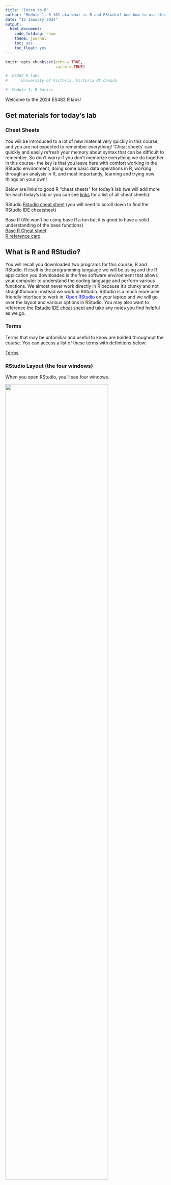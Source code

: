 ```yaml
---
title: "Intro to R"
author: "Module 1: R 101 aka what is R and RStudio? And how to use them most effectively"
date: "12 January 2024"
output: 
  html_document:
    code_folding: show
    theme: journal
    toc: yes
    toc_float: yes
---
```


```r
knitr::opts_chunk$set(echo = TRUE, 
                      cache = TRUE)
```

```r

#  ES482 R labs   
#      University of Victoria, Victoria BC Canada             

#  Module 1: R basics

```

Welcome to the 2024 ES482 R labs! 

## Get materials for today's lab

### Cheat Sheets
You will be introduced to a lot of new material very quickly in this course, and you are not expected to remember everything! 'Cheat sheets' can quickly and easily refresh your memory about syntax that can be difficult to remember. So don't worry if you don't memorize everything we do together in this course- the key is that you leave here with comfort working in the RStudio environment, doing some basic data operations in R, working through an analysis in R, and most importantly, learning and trying new things on your own!

Below are links to good R "cheat sheets" for today's lab (we will add more for each today's lab or you can see [links](Links.html) for a list of all cheat sheets):

RStudio
[Rstudio cheat sheet](https://posit.co/reSources/cheatsheets/) (you will need to scroll down to find the RStudio IDE cheatsheet)     

Base R
(We won't be using base R a ton but it is good to have a solid understanding of the base functions)   
[Base R Cheat sheet](https://www.i3s.unice.fr/~malapert/R/pdf/base-r.pdf)        
[R reference card](https://cran.r-project.org/doc/contrib/Short-refcard.pdf)

## What is R and RStudio?
You will recall you downloaded two programs for this course, R and RStudio. R itself is the programming language we will be using and the R application you downloaded is the free software environment that allows your computer to understand the coding language and perform various functions. We almost never work directly in R because it's clunky and not straightforward; instead we work in RStudio. RStudio is a much more user friendly interface to work in. <span style="color: blue;">Open RStudio</span> on your laptop and we will go over the layout and various options in RStudio. You may also want to reference the [Rstudio IDE cheat sheet](https://posit.co/reSources/cheatsheets/) and take any notes you find helpful as we go.

### Terms
Terms that may be unfamiliar and useful to know are bolded throughout the course. You can access a list of these terms with definitions below:

[Terms](terms.html)

### RStudio Layout (the four windows)
When you open RStudio, you'll see four windows.

![](images/rstudio1.jpg){width=80%}

#### 1. Source: 
This is where you write your code. Code that you have written is called your **R script**. Anything you want evaluated in R that you want to be available later is written here. Your code is not evaluated until you run it, this can be done in a couple different ways. As an example type <span style="color: blue;">*2 + 2*</span> into the **source** panel, do not hit enter. Now, with your cursor still on the same line as the code you just wrote, <span style="color: blue;">click the 'Run' button</span> at the top right corner of the **source** panel, this will run your code. 

```r

2 + 2

```
 The result or output of your code will appear in the panel below, the **console**. Before we move on to the **console**, let's cover a keyboard shortcut that is a much more efficient way to run your code. 
 
Place your cursor on your line of code again and press <span style="color: blue;">*Ctrl+Enter*</span> (Windows) or <span style="color: blue;">*Command+Enter*</span> (for Mac) and check the **console**. You should see the same output as before.  

(*RStudio has several helpful keyboard shortcuts to make running lines of code easier. [Check this website](https://support.rstudio.com/hc/en-us/articles/200711853-Keyboard-Shortcuts) for a comprehensive set of keyboard shortcuts- or access the shortcuts using help>>keyboard shortcuts.*)

If you have multiple lines of code that you want to run at once, you can also highlight your code and use either of the aforementioned methods to run it. Let's try this. Type <span style="color: blue;">*4 + 4*</span> in the **source** panel below your previous line of code. Highlight both sections with your mouse and use either method to run your code, check the console.
 
 ```r

2 + 2
4 + 4

```
#### 2. Console: 
The R **console** (what you see if you opened R directly instead of RStudio) is a **command line** interface, and is *your direct connection with R*: you give R a command at the prompt and R executes that command. The **console** is where your code is evaluated by R, it will show the code you have run followed by any output if there is one. Some code will not have an output in this panel (e.g., graphs), which we will cover more later. The **console** can also be used to write and evaluate code you only need to use once and don't want saved in your script. This is useful for looking up help files, checking the structure of your data, and simple math such as what we just did. Delete the lines of code you wrote in the **source** panel and instead type <span style="color: blue;">*2 + 2*</span> in the console and hit enter. You should get the same output as before, but now that code is not in your **R script** so it won't be evaluated every time you run your script. You can clear your **console** by clicking the broom icon in the right corner, I recommend doing this anytime you start a new analysis in R. Let's do this now, <span style="color: blue;">click the broom icon</span> and see what happens.

#### Tab Panes 
There are two windows with various tabs on the right, the top window is your **environment/history** and the lower window contains the **files** window and other tabs.  

#### 3. Environment/History:
The first tab of this window is the **environment**; this shows you objects that are currently in your working space (environment) such as data, vectors, and graphs. The second tab is your **history** which shows you everything you've evaluated during your current session. You should only see a few lines of simple math that we did earlier (i.e., 2 + 2 & 4 + 4), if you see anything else in your history that means you have run something else in R at an earlier time without closing the program. Similar to the **console**, you can clear both your **environment** and **history** by clicking the broom icon when each tab is selected. Let's do this now, with the **history** tab selected <span style="color: blue;">*click the broom icon*</span>, you will be prompted with a pop-up window, click yes. Now your **history** is empty. Do the same for your **environment**. 

There are more tabs and options in this window, some of which we will cover later, but for now lets move on to the last window of RStudio.

#### 4. Files and others:

#### Files:
The last window contains several tabs including **files** which is useful to see your directory (where you are working in your computer). You can check what you have named your data sets, open scripts, etc. without having to navigate out of RStudio. You can also create, delete, and rename folders and files directly in RStudio in this tab. When you click on **files** initially it will open to your current **working directory**, which is the file path on your computer that you are working out of. This is where your R outputs will be stored and should be where any files you want to access on your computer are also stored. 

You can also check your current **working directory** by running the command `getwd()` in the **console**. Do this now, type <span style="color: blue;">*getwd()*</span> in the **console** and hit enter. 

 ```r

getwd()

```
What does R return?

If you haven't set your **working directory** yet, R will likely return `/`. If anything else appears then you have already set your **working directory**, don't worry about this for now we will create a **project directory** for this course later. 

#### Plots:
Working left to right let's go through the remaining tabs. The **plots** panel is where graphs and other figures you create in R will appear. <span style="color: blue;">Click the **plots** tab*</span>, since we haven't created any figures there isn't anything to see here yet. 

#### Packages:
This tab is one way that you can install, update, and check which **packages** you have in your works pace. We will cover this tab more later when we start working with **packages**.

#### Help:
The **help** tab is where you can look up information and **R documentation** about various **functions** you may want to use. Since we haven't covered **functions** yet, we will use some examples from the [Base R Cheat sheet](https://www.i3s.unice.fr/~malapert/R/pdf/base-r.pdf) to show how this panel works. 
 
 ![](images/base_r_vectors.png)

Type <span style="color: blue;">*table*</span> in the search bar in the upper right corner of this panel and hit enter. This brings up the **R documentation** for the base R function `table()`. 

Now let's go over a few other ways to use the **help** window. 

 ![](images/help_search_table.png)
 
Look at your Base R Cheat Sheet under the "Getting Help" section. This shows a few other ways you can access the **help** panel. The first is by typing a `?` before a **function** and running that code. Let's try it. In the **source** panel type <span style="color: blue;">*?seq*</span> and run the code. 

 ```r

# Using the help file ----------------------

?seq

 ```

This should again open up **R documentation** in the **help** window, but for a different **function**. Now we are looking at the base R function `seq()`. This is useful, but you probably wouldn't want this saved in your **R script** because it would run every time you run your code. Instead, we would probably use the **console**. Click out of the **help** window by selecting any other tab in that window, then cut a paste your code <span style="color: blue;">*?seq*</span> to the **console** and hit enter. This will again open up the **help** window with the information for `seq()`, but now it isn't saved in your script so it won't open the window every time you run the rest of your code. 

Let's briefly cover how to read **R documentation** 

* The first line shows the **function** and in {} the **package** the **function** is in. 

* Description:    
Then a brief description of what the **function** does.

* Usage:    
Followed by the syntax to use with the **function**. *This is an important section to check when using a new function* it shows what order you need to provide various objects and arguments. R will read the arguments in your code in this order and assume they match  unless you specify otherwise. For example

```r
  
# example of order of operations using seq()
seq(from = 1,
    to = 10,
    by = 1)

# the below is read the same as above even though we didn't supply the from =, to =, and by = arguments because this is they are in the specified for this function
seq(1, 10, 1)

# as long as we specify the aguments we can also enter them in a different order
seq(to = 10,
    from = 1,
    by = 1)

# but not the same as
# seq(10, 1, 1) # try this, what happens?
```

* Arguments   
The next section explains what the arguments are in the function including the format they bust be in.

* The next few sections vary depending on the specifics of the function 

* Examples:   
The last section is where examples are provided so you can see how to use the functions with real data, as they usually use data in R or create fake data for the example you can often opy and paste these examples directly to your R script to see how they work and then adapt them to your code.


We won't cover the Viewer and Presentation tabs in this course so let's move on to a few other features of the RStudio environment.

### Explore RStudio Environment
Let's explore a few more features of the RStudio environment before moving on. On your own see if you can;  

1. locate how to create a new R script file  

2. save your script   

3. search and replace within your script  

(your RStudio IDE Cheat Sheet will be helpful for this).

Try not to scroll down past the RStudio Cheat Sheet or you will see the answers!

![](images/rstudio_ide_cheat.png)

#### Opening a new file
To open a new file you click the page with the green '+' in the upper left corner. This will prompt a drop-down menu where you can select the type of file you want to create. We will primarily be using the R script option.

#### Saving your code
To save your code for the first time you select "File>>Save as". Once you have saved a file before you can click the blue floppy disk icon in the task bar at the top of the **source** panel to save it again. Whenever you have unsaved changes to your script the name of your file will appear in blue text instead of white text, this indicates that you need to save. Try typing something in your current **R script** to check this.

#### Find and replace
You can search for words and **functions** in your **R script** by clicking the magnifying glass icon. This will open another task bar with fields for 'find' and replace'. This feature can be useful for example if you have copied code and need to replace many entries within the script (e.g., data, variables, etc.).

## Get set up for this course

### File organization
The last thing I want to cover is file organization. Keeping your **R scripts**, data, and figures organized will allow you to more efficiently and effectively use R and will result in fewer issues as you work with more complex analyses. 

Let's start by creating a folder for this course, we will use the **files** tab in the bottom right panel to do this. <span style="color: blue;">Click on **files**</span>, then next to the house icon navigate through your computer's files to an area you want the materials for this course to be stored.

![](images/files_navigation.png)

Once you've selected a location for the course files to live we are going to create several new folders by clicking the 'new folder' icon, <span style="color: blue;">start by making a master folder labeled *'R labs'*</span>. Then create the following folders within the 'R labs' master folder. To do this, <span style="color: blue;">click the R labs folder </span> then use the new folder icon again.

1. data

2. scripts

3. figures

4. cheatsheets

*notice I used all lowercase letters for my internal folders, this makes it quicker to type in R and leads to fewer mistakes/errors that can arise from case sensitivity.* 

![](images/folder_structure.png)

*Ignore that my images say 'R Crash Course Example' as the master folder, this was the title of another similar course I taught*

Once you have created the folders above, <span style="color: blue;">click the data folder</span> and then within the data folder we will create two additional folders,

1. raw

2. processed

I was taught this basic file structure in a R course that I took as a graduate student and it is one I really like. I think this works well for most analyses with some variation.

### Add cheat sheets to folder
Now, staying in Rstudio move any cheat sheets you have already downloaded to the cheat sheets folder you just created. To do this first navigate to where you saved the cheat sheets at the start of lab, select all the files, and using the cog icon after 'rename' to open a drop down menu of additional options. Select 'Move...' and then navigate back to your cheatsheets folder to move the selected files to this location.

### Download script for today
Click [here](mod_2_baseR.R) to download the script for this today's lab! I recommend right-clicking (or command-clicking for Macs) on the link and selecting the "Save As" option from the context menu. Save the script to the 'scripts' folder in the 'R Crash Course' folder we just created, which will serve as your **working directory** for this course. 

### Open day1_2 script
To open this script in RStudio, we will use the **files** tab again. If this tab is not already open, open it and navigate to the 'scripts' folder, then <span style="color: blue;">click the day1_2.R script</span> this will automatically open this script in your current RStudio session.

### Open a blank script
<span style="color: blue;">Open a blank R script and save it to the 'scripts' folder we created as myscript_day1</span>

>For this course to be most effective you should work primarily in your own script and only reference the provided script for each lab when absolutely necessary. 

By making your own script you will get practice writing and debugging code (e.g., spelling errors, missing parentheses etc.), using keyboard shortcuts, and organizing your code.

### Setting your working directory
Before we can start coding we need to set our **working directory** which essentially just tells R where on your computer it should save outputs to and where to find data you want to read in. There are a couple ways to do this.

1. You can go to the 'Session' tab at the top of RStudio and select 'set working directory' from the drop down menu. From there you. will see a few options for where to set the directory or you can select 'Choose directory'.

2. You can also set your **working directory** in the console or in your **R script** using the **function** setwd(). Try this, <span style="color: blue;">set your working directory to the 'R Crash Course' folder you created using setwd()</span>. 

Remember, you can easily check your file path in the **files** panel so you don't have to navigate out of R to do this.

 ```r

setwd("/Users/marissadyck/Library/CloudStorage/OneDrive-OhioUniversity/R Crash Course")

```

**NOTE:** when you put file paths in R, they need to use forward slashes ("/"; or double backslashes, "\\\\") -- single backslashes ("\\", as seen in Windows) do not work for specifying file paths in R. 

One thing to remember about setting your working directory is you have to do it every time you open a new R session. For example if you save this script and close R and then open it again tomorrow you have to reset your **working directory** before you begin. Therefore, it can be useful to write the setwd() function at the top of your script. However, if someone else wants to use your **R script** they have to have the exact same**working directory** as you or they have to change the **working directory** before they can run the code. This is inefficient and can lead to issues when sharing code. Luckily there is an easier way! **RStudio projects**.

### Working in projects
A **RStudio project** is simply a **working directory** in the form of a file that is saved on your computer much like an **R script** wherever you want your **working directory** to be and is designated with a .RProj file extension. When you open a project the **working directory** will be automatically set. Therefore you don't have to run setwd() each time you start R and you can share a **Rstudio project** and associated files (e.g., scripts and data) with others and the directory will automatically be set wherever they save those files.

Let's try this, start a new **RStudio Project**. To do this, <span style="color: blue;">click the 'Project' option in the upper right corner</span> (it should currently read 'Project (None). Then select new project. In the menu that follows, select "Existing Directory", and then navigate to R Crash Course folder. Select this folder to be your **project directory**. Every time you open this project (File >> Open Project), this project directory will be the first place that R looks for data files and code, and will be the default location for saving data and code.  

## Coding best practices

Before we start we'll cover a few organization tips that will help keep your code organized and easily repeatable. Future you will thank past you for using these best practices!

### Comments
You may have noticed already that some lines are preceded by a hash tag `#` R ignores these lines (as in it doesn't try to evaluate them)- they are called **comments**, and they help to keep code organized and understandable. 

_Use comments early and often- they are tremendously valuable_.   

### Headers
You can create sections headers throughout your code to separate chunks of code. Let's create a section header now title '*intro to base R*'. To do this <span style="color: blue;">use the keyboard shortcut *Ctrl + shift + R* (Windows) or *Cmd + Shift + R* (Mac)</span>. This will open a window where you can type the text for your section header.

**Headers** are added to a table of contents of sort at the bottom left of your **source** panel.You can easily navigate between section headers using this feature. This is particularly useful when your **R scripts** become very lengthy.

### Global Options
Your **global options** can be found under the '*Tools*' tab at the top of the RStudio environment. Navigate there now and we will change a few settings. 

1. <span style="color: blue;">*Soft wrap* your code</span>. This means that if your code extends outside the **source** window it will automatically wrap to the next line so you don't have to scroll to see your code and comments. To do this navigate to '*Code*' and make sure '*Soft-wrap R source files*' is checked.

![](images/global_options_soft_wrap_code.png)

2. Next, change your **editor theme** (code appearance) so that different colors are used to indicate **comments**, **functions**, paired parentheses, etc. I prefer a black background and have selected the '*Tomorrow Night Bright*' theme but play around with a few options to choose which one is most pleasing for you.

![](https://miro.medium.com/v2/resize:fit:1400/1*eLjON45R_kHIfg_IgL8FIg.jpeg)

![](images/global_options_appearance.png)
That's all we will change for now but you can come back to **global options** later to change other settings if you want.

### Code formatting
You'll notice throughout the course that I try to follow some basic rules for R code formatting which I learned in a prior course. These rules, while not everyone follows, I have certainly found useful and make your code much easier to follow. If these don't all make sense now that is okay, we will cover them later on.

Code Spacing:  
* Maintain one blank line between code blocks.  
* Maintain one blank line between code blocks and comments or section headers.  (*I don't always agree with this one*)
* All assignment and logical operators should be separated from other code by a leading and a trailing space.  
* Commas should be separated from other code by a trailing space but not a leading space.  
* Hash tags should be separated from comment text by a trailing space.  

Assignment:  
* Objects that are used in the creation of a parent object and not used again should not be assigned to the global environment.  
* Assigned names should be in all lowercase with multiple words should be separate by a _.  
* Only use `=` when providing values to the formals of a function – in all other instances use the `<-` assignment operator.  
* All global assignments live on their own line.  

Functions:  
* Each formal of a function (i.e., argument) lives on its own line.   
* There should be no more than one call to a named function per line of code.  

```r

# example of clean code

# there are spaces between each comment and between the '#' operator and the start of the comment text



```

>Now that we have covered some coding best practices, we are ready to do some coding of our own!

![](https://media.tenor.com/bCfpwMjfAi0AAAAC/cat-typing.gif)

[--go to next module--](mod_2_baseR.html)
